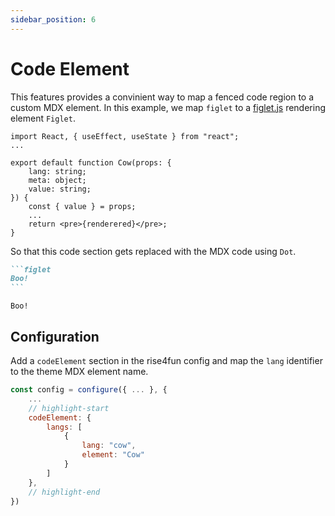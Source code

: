 ```yaml
---
sidebar_position: 6
---
```



# Code Element

This features provides a convinient way to map a fenced code region to a custom MDX element.
In this example, we map `figlet` to
a [figlet.js](https://www.npmjs.com/package/figlet) rendering element `Figlet`.

```tsx title="./src/theme/Figlet/index.tsx"
import React, { useEffect, useState } from "react";
...

export default function Cow(props: {
    lang: string;
    meta: object;
    value: string;
}) {
    const { value } = props;
    ...
    return <pre>{renderered}</pre>;
}
```

So that this code section gets replaced with the MDX code using `Dot`.

````markdown
```figlet
Boo!
```
````

<BrowserWindow>

```figlet
Boo!
```

</BrowserWindow>

## Configuration

Add a `codeElement` section in the rise4fun config and map the `lang` identifier to the theme MDX element name.

```js title="./docusaurus.config.js"
const config = configure({ ... }, {
    ...
    // highlight-start
    codeElement: {
        langs: [
            {
                lang: "cow",
                element: "Cow"
            }
        ]
    },
    // highlight-end
})
```
